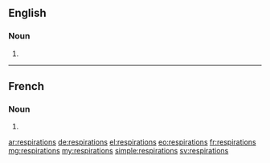 ==English==

===Noun===
{{head|en}}

# {{plural of|respiration}}

----

==French==

===Noun===
{{head|fr|g=f-p}}

# {{plural of|respiration|lang=fr}}

[[ar:respirations]]
[[de:respirations]]
[[el:respirations]]
[[eo:respirations]]
[[fr:respirations]]
[[mg:respirations]]
[[my:respirations]]
[[simple:respirations]]
[[sv:respirations]]